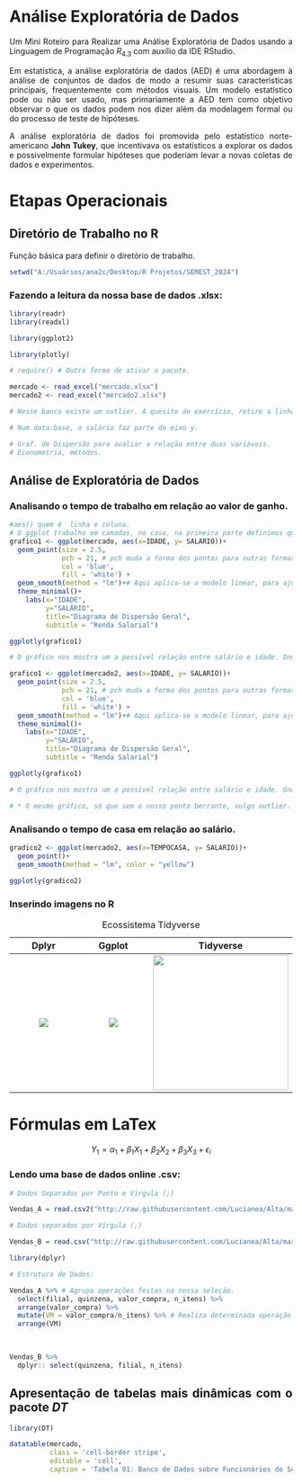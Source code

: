<style>
  body{text-align: justify}
</style>

:::: progress
::: {.progress-bar style="width: 100%;"}
:::
::::

# Análise Exploratória de Dados

Um Mini Roteiro para Realizar uma Análise Exploratória de Dados usando a Linguagem de Programação $R_{4.3}$ com auxílio da IDE RStudio.

Em estatística, a análise exploratória de dados (AED) é uma abordagem à análise de conjuntos de dados de modo a resumir suas características principais, frequentemente com métodos visuais. Um modelo estatístico pode ou não ser usado, mas primariamente a AED tem como objetivo observar o que os dados podem nos dizer além da modelagem formal ou do processo de teste de hipóteses.

A análise exploratória de dados foi promovida pelo estatístico norte-americano **John Tukey**, que incentivava os estatísticos a explorar os dados e possivelmente formular hipóteses que poderiam levar a novas coletas de dados e experimentos.

:::: progress
::: {.progress-bar style="width: 100%;"}
:::
::::

# Etapas Operacionais

## Diretório de Trabalho no **R**

Função básica para definir o diretório de trabalho.

```r
setwd("A:/Usuários/ana2c/Desktop/R Projetos/SEMEST_2024")
```

### Fazendo a leitura da nossa base de dados .xlsx:

```r

library(readr)
library(readxl)

library(ggplot2)

library(plotly)

# require() # Outra forma de ativar o pacote.

mercado <- read_excel("mercado.xlsx")
mercado2 <- read_excel("mercado2.xlsx")

# Nesse banco existe um outlier. A quesito de exercício, retire a linha correspondente.

# Num data.base, o salário faz parte do eixo y.

# Graf. de Dispersão para avaliar a relação entre duas variáveis.
# Econometria, métodos. 


```

## Análise de Exploratória de Dados

### Analisando o tempo de trabalho em relação ao valor de ganho.

```r

#aes() quem é  linha e coluna.
# O ggplot trabalha em camadas, no caso, na primeira parte definimos quem queremos estudar.
grafico1 <- ggplot(mercado, aes(x=IDADE, y= SALARIO))+
  geom_point(size = 2.5,
             pch = 21, # pch muda a forma dos pontos para outras formas.
             col = 'blue',
             fill = 'white') +
  geom_smooth(method = "lm")+# Aqui aplica-se o modelo linear, para ajustar o modelo ao gráfico.
  theme_minimal()+
    labs(x="IDADE", 
         y="SALÁRIO", 
         title="Diagrama de Dispersão Geral", 
         subtitle = "Renda Salarial")

ggplotly(grafico1)

# O gráfico nos mostra um a possível relação entre salário e idade. Onde a medida que a pessoa envelhece, seu salário aumenta.


```

```r


grafico1 <- ggplot(mercado2, aes(x=IDADE, y= SALARIO))+
  geom_point(size = 2.5,
             pch = 21, # pch muda a forma dos pontos para outras formas.
             col = 'blue',
             fill = 'white') +
  geom_smooth(method = "lm")+# Aqui aplica-se o modelo linear, para ajustar o modelo ao gráfico.
  theme_minimal()+
    labs(x="IDADE", 
         y="SALÁRIO", 
         title="Diagrama de Dispersão Geral", 
         subtitle = "Renda Salarial")

ggplotly(grafico1)

# O gráfico nos mostra um a possível relação entre salário e idade. Onde a medida que a pessoa envelhece, seu salário aumenta.

# * O mesmo gráfico, só que sem o nosso ponto berrante, vulgo outlier.


```

### Analisando o tempo de casa em relação ao salário.

```r

gradico2 <- ggplot(mercado2, aes(x=TEMPOCASA, y= SALARIO))+
  geom_point()+
  geom_smooth(method = "lm", color = "yellow")
  
ggplotly(gradico2)

```

### Inserindo imagens no R

| Dplyr | Ggplot | Tidyverse |
|:----------------------:|:----------------------:|:----------------------:|
| [![](www/dplyr.png)](https://dplyr.tidyverse.org/) | ![](www/ggplot2.png) | ![](www/tidyverse.png){width="240"} |

: Ecossistema Tidyverse

# Fórmulas em LaTex

$$  Y_{1} = \alpha_{1}+\beta_{1}X_{1}+\beta_{2}X_{2}+\beta_{3}X_{3}+ \epsilon_{i}  $$

### Lendo uma base de dados online .csv:

```r

# Dados Separados por Ponto e Vírgula (;)

Vendas_A = read.csv2("http://raw.githubusercontent.com/Lucianea/Alta/master/vendas.csv")

# Dados separados por Vírgula (,)

Vendas_B = read.csv("http://raw.githubusercontent.com/Lucianea/Alta/master/vendas1.csv")


```

```r

library(dplyr)

# Estrutura de Dados: 

Vendas_A %>% # Agrupa operações feitas na nossa seleção. 
  select(filial, quinzena, valor_compra, n_itens) %>%
  arrange(valor_compra) %>%
  mutate(VM = valor_compra/n_itens) %>% # Realiza determinada operação e armazena numa variável.
  arrange(VM)
  
  

Vendas_B %>%
  dplyr:: select(quinzena, filial, n_itens) 

```

## Apresentação de tabelas mais dinâmicas com o pacote $DT$

```r

library(DT)

datatable(mercado,
          class = 'cell-border stripe',
          editable = 'cell',
          caption = 'Tabela 01: Banco de Dados sobre Funcionários do Supermercado Formosa, Belém - Pará, 2023.')

```

:::: progress
::: {.progress-bar style="width: 100%;"}
:::
::::